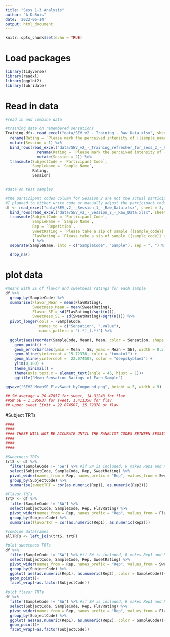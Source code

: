 ```yaml
---
title: "Sess 1-3 Analysis"
author: "A DuBois"
date: '2022-06-14'
output: html_document
---
```


```r
knitr::opts_chunk$set(echo = TRUE)
```

# Load packages

```r
library(tidyverse)
library(readxl)
library(ggplot2)
library(lubridate)

```


# Read in data

```r

#read in and combine data

#training data on remembered sensations
Training.df<- read_excel("data/SEV_v2_-_Training_-_Raw_Data.xlsx", sheet = 4, skip = 3) %>%
  rename(Rating = `Please mark the perceived intensity of {{sample_name}} exactly as you recorded it on your paper sheet.`) %>%
  mutate(Session = 1) %>%
  bind_rows(read_excel("data/SEV_v2_-_Training_refresher_for_sess_2_-_Raw_Data.xlsx", sheet = 4, skip = 3) %>%
              rename(Rating = `Please mark the perceived intensity of {{sample_name}} on the scale below.(You may also mark them on your paper scale if you would like but it is not required.)`) %>%
              mutate(Session = 2)) %>%
  transmute(SubjectCode = `Participant Code`,
            SampleName = `Sample Name`,
            Rating,
            Session) 


#data on test samples

#the participant codes column for Session 2 are not the actual participant codes (see sheet 3 for those)
#I planned to either write code or manually adjust the participant codes after everyone has completed Session 2
df <- read_excel("data/SEV_v2_-_Session_1_-_Raw_Data.xlsx", sheet = 3, skip = 3) %>%
  bind_rows(read_excel("data/SEV_v2_-_Session_2_-_Raw_Data.xlsx", sheet = 4, skip = 3)) %>%
  transmute(SubjectCode = `Participant Code`,
            SampleName = `Sample Name`,
            Rep = `Repetition`,
            SweetRating = `Please take a sip of sample {{sample_code}} and rate the intensity of sweetness only.Sweetness:  the pleasant taste sensation typically produced by sugars (such as sucrose or glucose)`,
            FlavRating = `Please take a sip of sample {{sample_code}} and rate the intensity of flavor only.Flavor: the combined effect of taste sensations, aromas, and chemical feeling factors (e.g. burn of a chili, cooling of menthol) in the mouth.`
            ) %>%
  separate(SampleName, into = c("SampleCode", "Sample"), sep = ". ") %>%
  
  drop_na()

```
# plot data

``` r


#means with SE of flavor and sweetness ratings for each sample
df %>%
  group_by(SampleCode) %>%
  summarise(Flavor_Mean = mean(FlavRating),
            Sweetness_Mean = mean(SweetRating),
            Flavor_SE = sd(FlavRating)/sqrt(n()),
            Sweetness_SE = sd(SweetRating)/sqrt(n())) %>%
  pivot_longer(cols = -SampleCode,
               names_to = c("Sensation", ".value"),
               names_pattern = "(.*)_(.*)") %>%
 
  ggplot(aes(reorder(SampleCode, Mean), Mean, color = Sensation, shape = Sensation)) +
    geom_point() +
    geom_errorbar(aes(ymin = Mean - SE, ymax = Mean + SE), width = 0.5) +
    geom_hline(yintercept = 15.72378, color = "tomato1") +
    geom_hline(yintercept =  22.074507, color = "deepskyblue3") +
    ylim(0,100) +
    theme_minimal() +
    theme(axis.text.x = element_text(angle = 45, hjust = 1))+
    ggtitle("Mean Sensation Ratings of Each Sample")

ggsave("SEV2_MeanSE_FlavSweet_byCompound.png", height = 5, width = 9)

## SW average = 20.47857 for sweet, 14.31243 for flav
##SW SE = 1.595937 for sweet, 1.411350 for flav
## upper sweet limit = 22.074507, 15.72378 or flav

```

#Subject TRTs
```r

####
####
#### THESE WILL NOT BE ACCURATE UNTIL THE PANELIST CODES BETWEEN SESSIONS 1 AND 2 ARE MATCHED TO THE APPROPRIATE SUBJECTS
####
####
####

#Sweetness TRTs
trtS <- df %>%
  filter(SampleCode != "SW") %>% #if SW is included, R makes Rep1 and Rep2 columns into lists of vectors rather than vectors because we have SW 1 and 2 that are in both sessions...I plan to find a workaround later
  select(SubjectCode, SampleCode, Rep, SweetRating) %>%
  pivot_wider(names_from = Rep, names_prefix = "Rep", values_from = SweetRating) %>%
  group_by(SubjectCode) %>%
  summarise(sweetTRT = cor(as.numeric(Rep1), as.numeric(Rep2)))

#Flavor TRTs
trtF <- df %>%
  filter(SampleCode != "SW") %>% 
  select(SubjectCode, SampleCode, Rep, FlavRating) %>%
  pivot_wider(names_from = Rep, names_prefix = "Rep", values_from = FlavRating) %>%
  group_by(SubjectCode) %>%
  summarise(flavorTRT = cor(as.numeric(Rep1), as.numeric(Rep2)))

#combine dataframes
allTRTs <- left_join(trtS, trtF)

#plot sweetness TRTs
df %>%
  filter(SampleCode != "SW") %>% #if SW is included, R makes Rep1 and Rep2 columns into lists of vectors rather than vectors because we have SW 1 and 2 that are in both sessions...I plan to find a workaround later
  select(SubjectCode, SampleCode, Rep, SweetRating) %>%
  pivot_wider(names_from = Rep, names_prefix = "Rep", values_from = SweetRating) %>%
  group_by(SubjectCode) %>%
  ggplot( aes(as.numeric(Rep1), as.numeric(Rep2), color = SampleCode))+
  geom_point()+
  facet_wrap(~as.factor(SubjectCode))

#plot flavor TRTs
df %>%
  filter(SampleCode != "SW") %>% #if SW is included, R makes Rep1 and Rep2 columns into lists of vectors rather than vectors because we have SW 1 and 2 that are in both sessions...I plan to find a workaround later
  select(SubjectCode, SampleCode, Rep, FlavRating) %>%
  pivot_wider(names_from = Rep, names_prefix = "Rep", values_from = FlavRating) %>%
  group_by(SubjectCode) %>%
  ggplot( aes(as.numeric(Rep1), as.numeric(Rep2), color = SampleCode))+
  geom_point()+
  facet_wrap(~as.factor(SubjectCode))


```